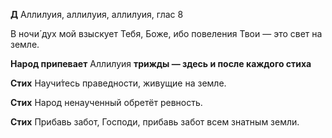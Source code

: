 **Д** Аллилуия, аллилуия, аллилуия, глас 8

В ночи́ дух мой взыскует Тебя, Боже, ибо повеления Твои — это свет на земле.

**Народ припевает** Аллилуия **трижды — здесь и после каждого стиха**

**Стих** Научи́тесь праведности, живущие на земле.

**Стих** Народ ненаученный обретёт ревность.

**Стих** Прибавь забот, Гоcподи, прибавь забот всем знатным земли.
